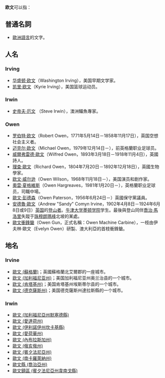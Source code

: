 '''欧文'''可以指：
==普通名詞==
*[[歐洲語言|歐洲語言]]的文字。
==人名==
===Irving===
* [[华盛顿·欧文|华盛顿·欧文]]（Washington Irving），美国早期文学家。
* [[凯里·欧文|凯里·欧文]]（Kyrie Irving），美国篮球运动员。
===Irwin===
* [[史帝夫·厄文|史帝夫·厄文]] （Steve Irwin），澳洲鱷魚專家。
===Owen===
* [[罗伯特·欧文|罗伯特·欧文]]（Robert Owen，1771年5月14日－1858年11月17日），英国空想社会主义者。
* [[迈克尔·欧文|迈克尔·欧文]]（Michael Owen，1979年12月14日－），前英格蘭职业足球员。
* [[威爾弗雷德·歐文|威爾弗雷德·歐文]]（Wilfred Owen，1893年3月18日－1918年11月4日），英國詩人。
* [[理查·歐文|理查·歐文]]（Richard Owen，1804年7月20日－1892年12月18日），英國生物學家。
* [[欧文·威尔逊|欧文·威尔逊]]（Owen Wilson，1968年11月18日－），美国演员和剧作家。
* [[奧雲·夏格維斯|奧雲·夏格維斯]]（Owen Hargreaves，1981年1月20日－），英格蘭职业足球员，司職中場。
* [[歐文·彭德森|歐文·彭德森]]（Owen Paterson，1956年6月24日－）英國保守黨議員。
* [[安德魯·歐文|安德魯·歐文]]（Andrew "Sandy" Comyn Irvine，1902年4月8日－1924年6月8日或9日）[[英国|英国]]的[[登山|登山者]]。[[牛津大学墨顿学院|牛津大学墨顿学院]]学生。最後與登山同伴[[喬治·馬洛里|喬治·馬洛里]]失蹤于[[珠穆朗瑪峰|珠穆朗瑪峰]]北坡的某處。
* [[歐文衝鋒鎗|歐文衝鋒鎗]]（Owen Gun，正式名稱：Owen Machine Carbine），一枝由伊夫林·歐文（Evelyn Owen）研製、澳大利亞的首枝衝鋒鎗。
==地名==
===Irvine===
* [[歐文_(蘇格蘭)|歐文 (蘇格蘭)]]；英國蘇格蘭北艾爾郡的一座城市。
* [[欧文_(加利福尼亚州)|欧文 (加利福尼亚州)]]；美国加利福尼亚州奥兰治县的一个城市。
* [[欧文_(肯塔基州)|欧文 (肯塔基州)]]；美国肯塔基州埃斯蒂尔县的一个城市。
* [[歐文_(德克薩斯州)|歐文 (德克薩斯州)]]；美国德克薩斯州達拉斯縣的一个城市。

===Irwin===
* [[歐文_(加利福尼亞州默塞德縣)|歐文 (加利福尼亞州默塞德縣)]]
* [[歐文_(愛達荷州)|歐文 (愛達荷州)]]
* [[歐文_(伊利諾伊州坎卡基縣)|歐文 (伊利諾伊州坎卡基縣)]]
* [[歐文_(愛荷華州)|歐文 (愛荷華州)]]
* [[歐文_(內布拉斯加州)|歐文 (內布拉斯加州)]]
* [[歐文_(俄亥俄州)|歐文 (俄亥俄州)]]
* [[歐文_(賓夕法尼亞州)|歐文 (賓夕法尼亞州)]]
* [[歐文_(南卡羅萊納州)|歐文 (南卡羅萊納州)]]
* [[歐文縣_(喬治亞州)|歐文縣 (喬治亞州)]]
* [[歐文鎮區_(賓夕法尼亞州韋南戈縣)|歐文鎮區 (賓夕法尼亞州韋南戈縣)]]

{{Disambig|O|Cat=二字译名消歧义}}